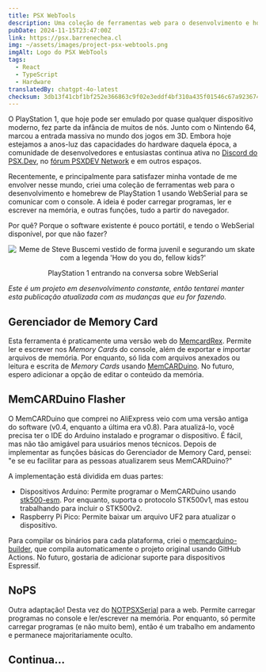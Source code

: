 ```yaml
---
title: PSX WebTools
description: Uma coleção de ferramentas web para o desenvolvimento e homebrew de PlayStation 1 que usa WebSerial para interagir com o console.
pubDate: 2024-11-15T23:47:00Z
link: https://psx.barrenechea.cl
img: ~/assets/images/project-psx-webtools.png
imgAlt: Logo do PSX WebTools
tags:
  - React
  - TypeScript
  - Hardware
translatedBy: chatgpt-4o-latest
checksum: 3db13f41cbf1bf252e366863c9f02e3eddf4bf310a435f01546c67a923674efc
---
```



O PlayStation 1, que hoje pode ser emulado por quase qualquer dispositivo moderno, fez parte da infância de muitos de nós. Junto com o Nintendo 64, marcou a entrada massiva no mundo dos jogos em 3D.
Embora hoje estejamos a anos-luz das capacidades do hardware daquela época, a comunidade de desenvolvedores e entusiastas continua ativa no [Discord do PSX.Dev](https://www.psx.dev), no [fórum PSXDEV Network](https://www.psxdev.net) e em outros espaços.

Recentemente, e principalmente para satisfazer minha vontade de me envolver nesse mundo, criei uma coleção de ferramentas web para o desenvolvimento e homebrew de PlayStation 1 usando WebSerial para se comunicar com o console. A ideia é poder carregar programas, ler e escrever na memória, e outras funções, tudo a partir do navegador.

Por quê? Porque o software existente é pouco portátil, e tendo o WebSerial disponível, por que não fazer?

<div align="center">
  <Image
    src={FellowKids}
    alt="Meme de Steve Buscemi vestido de forma juvenil e segurando um skate com a legenda 'How do you do, fellow kids?'"
    format="webp"
  />
  <p class="italic">PlayStation 1 entrando na conversa sobre WebSerial</p>
</div>

_Este é um projeto em desenvolvimento constante, então tentarei manter esta publicação atualizada com as mudanças que eu for fazendo._

## Gerenciador de Memory Card

Esta ferramenta é praticamente uma versão web do [MemcardRex](https://github.com/ShendoXT/memcardrex). Permite ler e escrever nos _Memory Cards_ do console, além de exportar e importar arquivos de memória. Por enquanto, só lida com arquivos anexados ou leitura e escrita de _Memory Cards_ usando [MemCARDuino](https://github.com/ShendoXT/memcarduino). No futuro, espero adicionar a opção de editar o conteúdo da memória.

## MemCARDuino Flasher

O MemCARDuino que comprei no AliExpress veio com uma versão antiga do software (v0.4, enquanto a última era v0.8). Para atualizá-lo, você precisa ter o IDE do Arduino instalado e programar o dispositivo. É fácil, mas não tão amigável para usuários menos técnicos. Depois de implementar as funções básicas do Gerenciador de Memory Card, pensei: "e se eu facilitar para as pessoas atualizarem seus MemCARDuino?"

A implementação está dividida em duas partes:

- Dispositivos Arduino: Permite programar o MemCARDuino usando [stk500-esm](https://github.com/barrenechea/stk500-esm). Por enquanto, suporta o protocolo STK500v1, mas estou trabalhando para incluir o STK500v2.
- Raspberry Pi Pico: Permite baixar um arquivo UF2 para atualizar o dispositivo.

Para compilar os binários para cada plataforma, criei o [memcarduino-builder](https://github.com/barrenechea/memcarduino-builder), que compila automaticamente o projeto original usando GitHub Actions. No futuro, gostaria de adicionar suporte para dispositivos Espressif.

## NoPS

Outra adaptação! Desta vez do [NOTPSXSerial](https://github.com/leafy-psx/NOTPSXSerial) para a web. Permite carregar programas no console e ler/escrever na memória. Por enquanto, só permite carregar programas (e não muito bem), então é um trabalho em andamento e permanece majoritariamente oculto.

## Continua...
